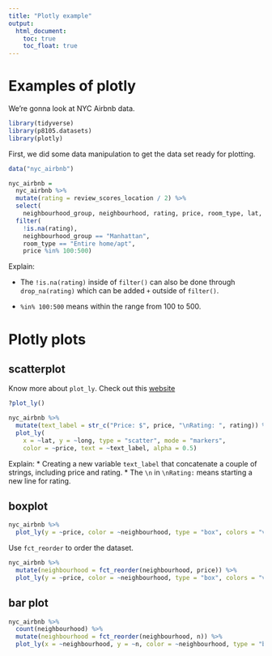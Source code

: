 ```yaml
---
title: "Plotly example"
output: 
  html_document:
    toc: true
    toc_float: true
---
```


# Examples of plotly

We're gonna look at NYC Airbnb data.

```r
library(tidyverse)
library(p8105.datasets)
library(plotly)
```

First, we did some data manipulation to get the data set ready for plotting.
```r
data("nyc_airbnb")

nyc_airbnb = 
  nyc_airbnb %>% 
  mutate(rating = review_scores_location / 2) %>%
  select(
    neighbourhood_group, neighbourhood, rating, price, room_type, lat, long) %>%
  filter(
    !is.na(rating), 
    neighbourhood_group == "Manhattan",
    room_type == "Entire home/apt",
    price %in% 100:500)
```

Explain:

* The `!is.na(rating)` inside of `filter()` can also be done through `drop_na(rating)` which can be added `+` outside of `filter()`.

* `%in% 100:500` means within the range from 100 to 500.



# Plotly plots

## scatterplot

Know more about `plot_ly`. Check out this [website](https://plotly-r.com/)
```r
?plot_ly()
```

```r
nyc_airbnb %>%
  mutate(text_label = str_c("Price: $", price, "\nRating: ", rating)) %>% 
  plot_ly(
    x = ~lat, y = ~long, type = "scatter", mode = "markers",
    color = ~price, text = ~text_label, alpha = 0.5)
```

Explain:
* Creating a new variable `text_label` that concatenate a couple of strings, including price and rating. 
* The `\n` in `\nRating:` means starting a new line for rating.



## boxplot

```r
nyc_airbnb %>% 
  plot_ly(y = ~price, color = ~neighbourhood, type = "box", colors = "viridis")
```

Use `fct_reorder` to order the dataset.
```r
nyc_airbnb %>% 
  mutate(neighbourhood = fct_reorder(neighbourhood, price)) %>% 
  plot_ly(y = ~price, color = ~neighbourhood, type = "box", colors = "viridis")
```



## bar plot

```r
nyc_airbnb %>% 
  count(neighbourhood) %>% 
  mutate(neighbourhood = fct_reorder(neighbourhood, n)) %>% 
  plot_ly(x = ~neighbourhood, y = ~n, color = ~neighbourhood, type = "bar", colors = "viridis")
```

